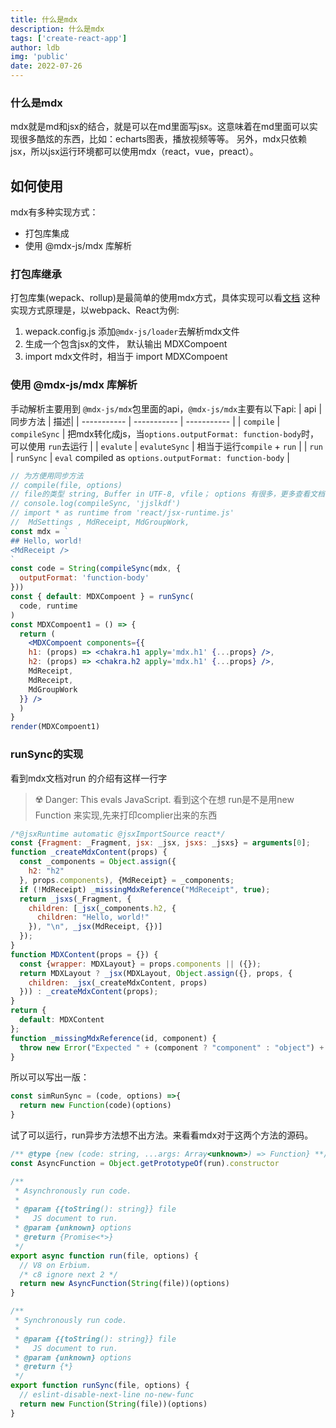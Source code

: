```yaml
---
title: 什么是mdx
description: 什么是mdx
tags: ['create-react-app']
author: ldb
img: 'public'
date: 2022-07-26
---
```


### 什么是mdx
mdx就是md和jsx的结合，就是可以在md里面写jsx。这意味着在md里面可以实现很多酷炫的东西，比如：echarts图表，播放视频等等。
另外，mdx只依赖jsx，所以jsx运行环境都可以使用mdx（react，vue，preact）。

## 如何使用
mdx有多种实现方式：
- 打包库集成
- 使用 @mdx-js/mdx 库解析

### 打包库继承

打包库集(wepack、rollup)是最简单的使用mdx方式，具体实现可以看[文档](https://mdxjs.com/docs/getting-started)
这种实现方式原理是，以webpack、React为例:
1. wepack.config.js 添加`@mdx-js/loader`去解析mdx文件
2. 生成一个包含jsx的文件， 默认输出 MDXCompoent
3. import mdx文件时，相当于 import MDXCompoent

### 使用 @mdx-js/mdx 库解析
手动解析主要用到 `@mdx-js/mdx`包里面的api，`@mdx-js/mdx`主要有以下api:
| api      | 同步方法 | 描述|
| ----------- | ----------- | ----------- |
| `compile`      | `compileSync`   | 把mdx转化成js，当`options.outputFormat: function-body`时， 可以使用 `run`去运行 |
| `evalute`   | `evaluteSync`        | 相当于运行`compile` + `run`  |
| `run` | `runSync` | `eval` compiled as `options.outputFormat: function-body`   |

```jsx manual=true
// 为方便用同步方法
// compile(file, options)
// file的类型 string, Buffer in UTF-8, vfile； options 有很多，更多查看文档
// console.log(compileSync, 'jjslkdf')
// import * as runtime from 'react/jsx-runtime.js'
//  MdSettings , MdReceipt, MdGroupWork,
const mdx = `
## Hello, world!
<MdReceipt />
`
const code = String(compileSync(mdx, {
  outputFormat: 'function-body'
}))
const { default: MDXCompoent } = runSync(
  code, runtime
)
const MDXCompoent1 = () => {
  return (
    <MDXCompoent components={{
    h1: (props) => <chakra.h1 apply='mdx.h1' {...props} />,
    h2: (props) => <chakra.h2 apply='mdx.h1' {...props} />,
    MdReceipt,
    MdReceipt,
    MdGroupWork
  }} />
  )
}
render(MDXCompoent1)

```
### runSync的实现
看到mdx文档对run 的介绍有这样一行字
> ☢️ Danger: This evals JavaScript.
看到这个在想 run是不是用new Function 来实现,先来打印complier出来的东西

```js
/*@jsxRuntime automatic @jsxImportSource react*/
const {Fragment: _Fragment, jsx: _jsx, jsxs: _jsxs} = arguments[0];
function _createMdxContent(props) {
  const _components = Object.assign({
    h2: "h2"
  }, props.components), {MdReceipt} = _components;
  if (!MdReceipt) _missingMdxReference("MdReceipt", true);
  return _jsxs(_Fragment, {
    children: [_jsx(_components.h2, {
      children: "Hello, world!"
    }), "\n", _jsx(MdReceipt, {})]
  });
}
function MDXContent(props = {}) {
  const {wrapper: MDXLayout} = props.components || ({});
  return MDXLayout ? _jsx(MDXLayout, Object.assign({}, props, {
    children: _jsx(_createMdxContent, props)
  })) : _createMdxContent(props);
}
return {
  default: MDXContent
};
function _missingMdxReference(id, component) {
  throw new Error("Expected " + (component ? "component" : "object") + " `" + id + "` to be defined: you likely forgot to import, pass, or provide it.");
}
```
所以可以写出一版：
```js
const simRunSync = (code, options) =>{
  return new Function(code)(options)
} 
```
试了可以运行，run异步方法想不出方法。来看看mdx对于这两个方法的源码。
```js
/** @type {new (code: string, ...args: Array<unknown>) => Function} **/
const AsyncFunction = Object.getPrototypeOf(run).constructor

/**
 * Asynchronously run code.
 *
 * @param {{toString(): string}} file
 *   JS document to run.
 * @param {unknown} options
 * @return {Promise<*>}
 */
export async function run(file, options) {
  // V8 on Erbium.
  /* c8 ignore next 2 */
  return new AsyncFunction(String(file))(options)
}

/**
 * Synchronously run code.
 *
 * @param {{toString(): string}} file
 *   JS document to run.
 * @param {unknown} options
 * @return {*}
 */
export function runSync(file, options) {
  // eslint-disable-next-line no-new-func
  return new Function(String(file))(options)
}
```

